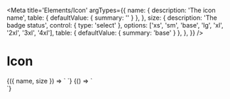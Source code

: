 
<Meta
  title='Elements/Icon'
  argTypes={{
    name: {
      description: 'The icon name',
      table: { defaultValue: { summary: '' } },
    },
    size: {
      description: 'The badge status',
      control: { type: 'select' },
      options: ['xs', 'sm', 'base', 'lg', 'xl', '2xl', '3xl', '4xl'],
      table: { defaultValue: { summary: 'base' } },
    },
  }}
/>

# Icon

<Canvas>
  <Story
    name='Icon'
    args={{
      name: 'camera-outline',
      size: 'base',
    }}
  >
    {({ name, size }) => `
      <v-icon
        name='${name}'
        size='${size}'
      />
    `}
  </Story>
</Canvas>

<Canvas>
  <Story name='All'>
    {() => `
<div class="flex flex-wrap gap-4">
  <v-icon name='video-outline'></v-icon>
  <v-icon name='alert-circle-outline'></v-icon>
  <v-icon name='alert-outline'></v-icon>
  <v-icon name='cancel'></v-icon>
  <v-icon name='broadcast-off'></v-icon>
  <v-icon name='plus'></v-icon>
  <v-icon name='close'></v-icon>
  <v-icon name='content-copy'></v-icon>
  <v-icon name='minus'></v-icon>
  <v-icon name='send'></v-icon>
  <v-icon name='undo'></v-icon>
  <v-icon name='broadcast'></v-icon>
  <v-icon name='download'></v-icon>
  <v-icon name='camera-outline'></v-icon>
  <v-icon name='image-filter-center-focus'></v-icon>
  <v-icon name='arrow-expand-all'></v-icon>
  <v-icon name='chevron-down'></v-icon>
  <v-icon name='menu'></v-icon>
  <v-icon name='dots-horizontal'></v-icon>
  <v-icon name='arrow-up'></v-icon>
  <v-icon name='check'></v-icon>
  <v-icon name='open-in-new'></v-icon>
  <v-icon name='cog'></v-icon>
  <v-icon name='help-circle-outline'></v-icon>
  <v-icon name='camera-flip-outline'></v-icon>
  <v-icon name='filter-outline'></v-icon>
  <v-icon name='arrow-top-right-bottom-left'></v-icon>
  <v-icon name='refresh'></v-icon>
  <v-icon name='information-outline'></v-icon>
  <v-icon name='pause-circle-outline'></v-icon>
  <v-icon name='play-circle-outline'></v-icon>
  <v-icon name='logout'></v-icon>
  <v-icon name='instagram'></v-icon>
  <v-icon name='content-save-outline'></v-icon>
  <v-icon name='pencil-outline'></v-icon>
  <v-icon name='stop-circle-outline'></v-icon>
  <v-icon name='twitter'></v-icon>
  <v-icon name='linkedin'></v-icon>
  <v-icon name='trash-can-outline'></v-icon>
  <v-icon name='github'></v-icon>
  <v-icon name='file-download-outline'></v-icon>
  <v-icon name='check-circle'></v-icon>
  <v-icon name='alert-circle'></v-icon>
  <v-icon name='credit-card-outline'></v-icon>
</div>
    `}
  </Story>
</Canvas>
